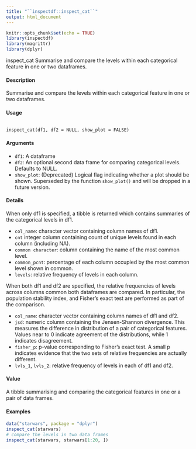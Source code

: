```yaml
---
title: "``inspectdf::inspect_cat``"
output: html_document
---
```


```r
knitr::opts_chunk$set(echo = TRUE)
library(inspectdf)
library(magrittr)
library(dplyr)
```


inspect_cat Summarise and compare the levels within each categorical feature in
one or two dataframes.

#### Description

Summarise and compare the levels within each categorical feature in one or two dataframes.

#### Usage
<pre><code>
inspect_cat(df1, df2 = NULL, show_plot = FALSE)
</code></pre>

#### Arguments
* ``df1``: A dataframe
* ``df2``: An optional second data frame for comparing categorical levels. Defaults to
NULL.
* ``show_plot``: (Deprecated) Logical flag indicating whether a plot should be shown. Superseded by the function ``show_plot()`` and will be dropped in a future version.

#### Details

When only df1 is specified, a tibble is returned which contains summaries of the categorical levels in df1.

*  ``col_name``: character vector containing column names of df1.
*  ``cnt`` integer column containing count of unique levels found in each column (including NA).
*  ``common character``: column containing the name of the most common level.
*  ``common_pcnt``: percentage of each column occupied by the most common level shown in common.
*  ``levels``: relative frequency of levels in each column.

When both df1 and df2 are specified, the relative frequencies of levels across columns common both dataframes are compared. 
In particular, the population stability index, and Fisher's exact test
are performed as part of the comparison.

*  ``col_name``: character vector containing column names of df1 and df2.
*  ``jsd``: numeric column containing the Jensen-Shannon divergence. This measures the difference
in distribution of a pair of categorical features. Values near to 0 indicate agreement of the distributions, while 1 indicates disagreement.
*  ``fisher_p``: p-value corresponding to Fisher's exact test. A small p indicates evidence that the two sets of relative frequencies are actually different.
*  ``lvls_1``, ``lvls_2``: relative frequency of levels in each of df1 and df2.

#### Value

A tibble summarising and comparing the categorical features in one or a pair of data frames.

#### Examples 

```r
data("starwars", package = "dplyr")
inspect_cat(starwars)
# compare the levels in two data frames
inspect_cat(starwars, starwars[1:20, ])
```